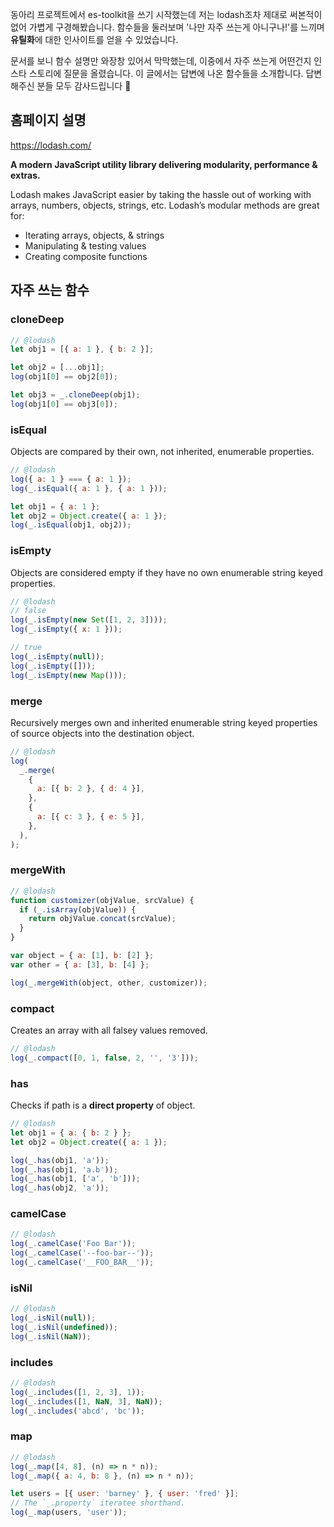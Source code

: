 동아리 프로젝트에서 es-toolkit을 쓰기 시작했는데 저는 lodash조차 제대로 써본적이
없어 가볍게 구경해봤습니다. 함수들을 둘러보며 '나만 자주 쓰는게 아니구나!'를
느끼며 **유틸화**에 대한 인사이트를 얻을 수 있었습니다.

문서를 보니 함수 설명만 와장창 있어서 막막했는데, 이중에서 자주 쓰는게 어떤건지
인스타 스토리에 질문을 올렸습니다. 이 글에서는 답변에 나온 함수들을 소개합니다.
답변해주신 분들 모두 감사드립니다 🙇

## 홈페이지 설명

https://lodash.com/

**A modern JavaScript utility library delivering modularity, performance &
extras.**

Lodash makes JavaScript easier by taking the hassle out of working with arrays,
numbers, objects, strings, etc. Lodash’s modular methods are great for:

- Iterating arrays, objects, & strings
- Manipulating & testing values
- Creating composite functions

## 자주 쓰는 함수

### cloneDeep

```js
// @lodash
let obj1 = [{ a: 1 }, { b: 2 }];

let obj2 = [...obj1];
log(obj1[0] == obj2[0]);

let obj3 = _.cloneDeep(obj1);
log(obj1[0] == obj3[0]);
```

### isEqual

Objects are compared by their own, not inherited, enumerable properties.

```js
// @lodash
log({ a: 1 } === { a: 1 });
log(_.isEqual({ a: 1 }, { a: 1 }));

let obj1 = { a: 1 };
let obj2 = Object.create({ a: 1 });
log(_.isEqual(obj1, obj2));
```

### isEmpty

Objects are considered empty if they have no own enumerable string keyed
properties.

```js
// @lodash
// false
log(_.isEmpty(new Set([1, 2, 3])));
log(_.isEmpty({ x: 1 }));

// true
log(_.isEmpty(null));
log(_.isEmpty([]));
log(_.isEmpty(new Map()));
```

### merge

Recursively merges own and inherited enumerable string keyed properties of
source objects into the destination object.

```js
// @lodash
log(
  _.merge(
    {
      a: [{ b: 2 }, { d: 4 }],
    },
    {
      a: [{ c: 3 }, { e: 5 }],
    },
  ),
);
```

### mergeWith

```js
// @lodash
function customizer(objValue, srcValue) {
  if (_.isArray(objValue)) {
    return objValue.concat(srcValue);
  }
}

var object = { a: [1], b: [2] };
var other = { a: [3], b: [4] };

log(_.mergeWith(object, other, customizer));
```

### compact

Creates an array with all falsey values removed.

```js
// @lodash
log(_.compact([0, 1, false, 2, '', '3']));
```

### has

Checks if path is a **direct property** of object.

```js
// @lodash
let obj1 = { a: { b: 2 } };
let obj2 = Object.create({ a: 1 });

log(_.has(obj1, 'a'));
log(_.has(obj1, 'a.b'));
log(_.has(obj1, ['a', 'b']));
log(_.has(obj2, 'a'));
```

### camelCase

```js
// @lodash
log(_.camelCase('Foo Bar'));
log(_.camelCase('--foo-bar--'));
log(_.camelCase('__FOO_BAR__'));
```

### isNil

```js
// @lodash
log(_.isNil(null));
log(_.isNil(undefined));
log(_.isNil(NaN));
```

### includes

```js
// @lodash
log(_.includes([1, 2, 3], 1));
log(_.includes([1, NaN, 3], NaN));
log(_.includes('abcd', 'bc'));
```

### map

```js
// @lodash
log(_.map([4, 8], (n) => n * n));
log(_.map({ a: 4, b: 8 }, (n) => n * n));

let users = [{ user: 'barney' }, { user: 'fred' }];
// The `_.property` iteratee shorthand.
log(_.map(users, 'user'));
```

